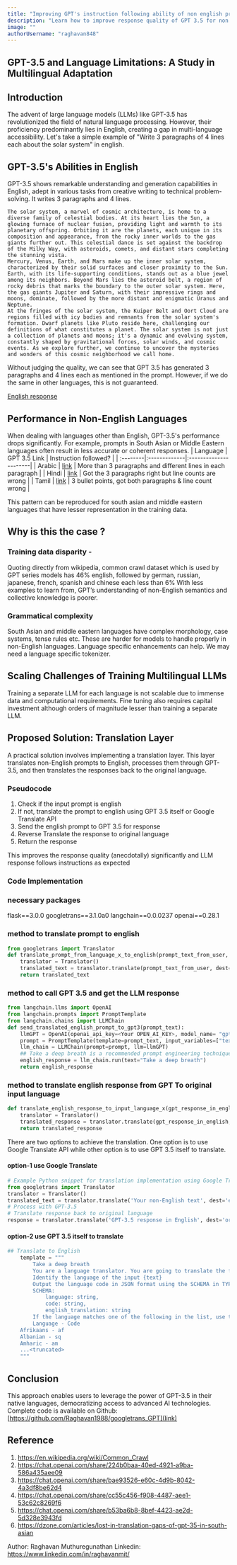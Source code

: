 ```yaml
---
title: "Improving GPT's instruction following ability of non english prompts"
description: "Learn how to improve response quality of GPT 3.5 for non english prompts."
image: "" 
authorUsername: "raghavan848"
---
```


## GPT-3.5 and Language Limitations: A Study in Multilingual Adaptation

## Introduction
The advent of large language models (LLMs) like GPT-3.5 has revolutionized the field of natural language processing. However, their proficiency predominantly lies in English, creating a gap in multi-language accessibility. Let's take a simple example of "Write 3 paragraphs of 4 lines each about the solar system" in english.

## GPT-3.5's Abilities in English
GPT-3.5 shows remarkable understanding and generation capabilities in English, adept in various tasks from creative writing to technical problem-solving. It writes 3 paragraphs and 4 lines.

```GPT Response
The solar system, a marvel of cosmic architecture, is home to a diverse family of celestial bodies. At its heart lies the Sun, a glowing furnace of nuclear fusion, providing light and warmth to its planetary offspring. Orbiting it are the planets, each unique in its composition and appearance, from the rocky inner worlds to the gas giants further out. This celestial dance is set against the backdrop of the Milky Way, with asteroids, comets, and distant stars completing the stunning vista.
Mercury, Venus, Earth, and Mars make up the inner solar system, characterized by their solid surfaces and closer proximity to the Sun. Earth, with its life-supporting conditions, stands out as a blue jewel among its neighbors. Beyond Mars lies the asteroid belt, a region of rocky debris that marks the boundary to the outer solar system. Here, the gas giants Jupiter and Saturn, with their impressive rings and moons, dominate, followed by the more distant and enigmatic Uranus and Neptune.
At the fringes of the solar system, the Kuiper Belt and Oort Cloud are regions filled with icy bodies and remnants from the solar system's formation. Dwarf planets like Pluto reside here, challenging our definitions of what constitutes a planet. The solar system is not just a collection of planets and moons; it's a dynamic and evolving system, constantly shaped by gravitational forces, solar winds, and cosmic events. As we explore further, we continue to uncover the mysteries and wonders of this cosmic neighborhood we call home.
```
Without judging the quality, we can see that GPT 3.5 has generated 3 paragraphs and 4 lines each as mentioned in the prompt.
However, if we do the same in other languages, this is not guaranteed.

[English response](https://chat.openai.com/share/224b0baa-40ed-4921-a9ba-586a435aee09)

## Performance in Non-English Languages
When dealing with languages other than English, GPT-3.5's performance drops significantly. For example, prompts in South Asian or Middle Eastern languages often result in less accurate or coherent responses.
| Language | GPT 3.5 Link | Instruction followed? |
| :--------|:-------------|:----------------------|
| Arabic | [link](https://chat.openai.com/share/bae93526-e60c-4d9b-8042-4a3df8be62d4) | More than 3 paragraphs and different lines in each paragraph |
| Hindi | [link](https://chat.openai.com/share/cc55c456-f908-4487-aee1-53c62c8269f6) | Got the 3 paragraphs right but line counts are wrong |
| Tamil | [link](https://chat.openai.com/share/b53ba6b8-8bef-4423-ae2d-5d328e3943fd) | 3 bullet points, got both paragraphs & line count wrong |

This pattern can be reproduced for south asian and middle eastern languages that have lesser representation in the training data.

## Why is this the case ?

### Training data disparity - 
Quoting directly from wikipedia, common crawl dataset which is used by GPT series models has 46% english, followed by german, russian, japanese, french, spanish and chinese each less than 6%
With less examples to learn from, GPT’s understanding of non-English semantics and collective knowledge is poorer.


### Grammatical complexity 
South Asian and middle eastern languages have complex morphology, case systems, tense rules etc. These are harder for models to handle properly in non-English languages. Language specific enhancements can help. 
We may need a language specific tokenizer.

## Scaling Challenges of Training Multilingual LLMs
Training a separate LLM for each language is not scalable due to immense data and computational requirements.
Fine tuning also requires capital investment although orders of magnitude lesser than training a separate LLM.

## Proposed Solution: Translation Layer
A practical solution involves implementing a translation layer. This layer translates non-English prompts to English, processes them through GPT-3.5, and then translates the responses back to the original language.

### Pseudocode
1. Check if the input prompt is english
2. If not, translate the prompt to english using GPT 3.5 itself or Google Translate API
3. Send the english prompt to GPT 3.5 for response
4. Reverse Translate the response to original language 
5. Return the response

This improves the response quality (anecdotally) significantly and LLM response follows instructions as expected
### Code Implementation
### necessary packages
flask==3.0.0
googletrans==3.1.0a0
langchain==0.0.0237
openai==0.28.1

### method to translate prompt to english

```python
from googletrans import Translator
def translate_prompt_from_language_x_to_english(prompt_text_from_user, language):
    translator = Translator()
    translated_text = translator.translate(prompt_text_from_user, dest='en', src=language).text
    return translated_text
```

### method to call GPT 3.5 and get the LLM response

```python
from langchain.llms import OpenAI
from langchain.prompts import PromptTemplate
from langchain.chains import LLMChain
def send_translated_english_prompt_to_gpt3(prompt_text):
    llmGPT = OpenAI(openai_api_key=<Your OPEN_AI_KEY>, model_name= "gpt-3.5-turbo")
    prompt = PromptTemplate(template=prompt_text, input_variables=["text"])
    llm_chain = LLMChain(prompt=prompt, llm=llmGPT)
    ## Take a deep breath is a recommended prompt engineering technique   
    english_response = llm_chain.run(text="Take a deep breath") 
    return english_response
```
### method to translate english response from GPT To original input language
```python
def translate_english_response_to_input_language_x(gpt_response_in_english, language):
    translator = Translator()
    translated_response = translator.translate(gpt_response_in_english, dest=language, src='en').text
    return translated_response
```

There are two options to achieve the translation. One option is to use Google Translate API while other option is to use GPT 3.5 itself to translate.

#### option-1 use Google Translate
```python
# Example Python snippet for translation implementation using Google Trans
from googletrans import Translator
translator = Translator()
translated_text = translator.translate('Your non-English text', dest='en').text
# Process with GPT-3.5
# Translate response back to original language
response = translator.translate('GPT-3.5 response in English', dest='original language code').text
```
#### option-2 use GPT 3.5 itself to translate
```python
## Translate to English
    template = """
        Take a deep breath
        You are a language translator. You are going to translate the following text into English.
        Identify the language of the input {text}
        Output the language code in JSON format using the SCHEMA in TYPESCRIPT
        SCHEMA:
            language: string,
            code: string,
            english_translation: string
        If the language matches one of the following in the list, use the code.
        Language - Code
    Afrikaans - af
    Albanian - sq
    Amharic - am
    ...<truncated>
    """
```

## Conclusion
This approach enables users to leverage the power of GPT-3.5 in their native languages, democratizing access to advanced AI technologies.
Complete code is available on Github: [https://github.com/Raghavan1988/googletrans_GPT](link)


## Reference
1. https://en.wikipedia.org/wiki/Common_Crawl
2. https://chat.openai.com/share/224b0baa-40ed-4921-a9ba-586a435aee09
3. https://chat.openai.com/share/bae93526-e60c-4d9b-8042-4a3df8be62d4
4. https://chat.openai.com/share/cc55c456-f908-4487-aee1-53c62c8269f6
5. https://chat.openai.com/share/b53ba6b8-8bef-4423-ae2d-5d328e3943fd
6. https://dzone.com/articles/lost-in-translation-gaps-of-gpt-35-in-south-asian

Author: Raghavan Muthuregunathan
Linkedin: https://www.linkedin.com/in/raghavanmit/
